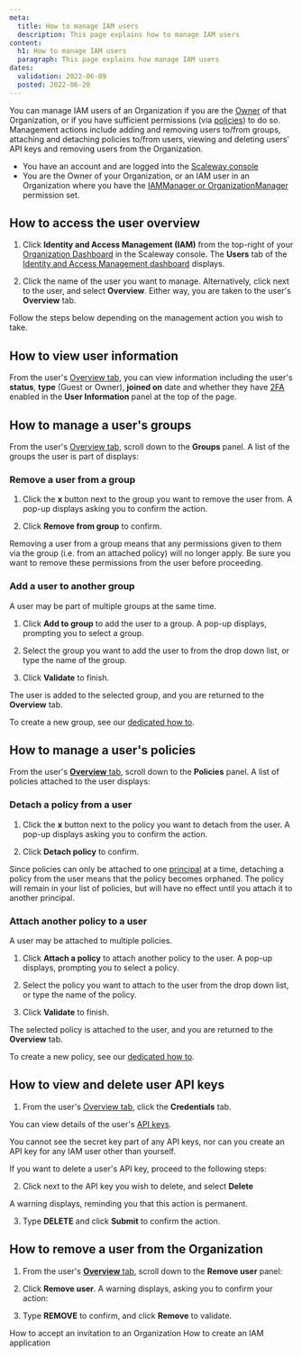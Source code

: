 ```yaml
---
meta:
  title: How to manage IAM users
  description: This page explains how to manage IAM users
content:
  h1: How to manage IAM users
  paragraph: This page explains how manage IAM users
dates:
  validation: 2022-06-09
  posted: 2022-06-20
---
```


You can manage IAM users of an Organization if you are the [Owner](/identity-and-access-management/iam/concepts#owner) of that Organization, or if you have sufficient permissions (via [policies](/identity-and-access-management/iam/concepts#policy)) to do so. Management actions include adding and removing users to/from groups, attaching and detaching policies to/from users, viewing and deleting users' API keys and removing users from the Organization.

<Message type="requirement">

- You have an account and are logged into the [Scaleway console](https://console.scaleway.com)
- You are the Owner of your Organization, or an IAM user in an Organization where you have the [IAMManager or OrganizationManager](/identity-and-access-management/iam/reference-content/permission-sets/) permission set. 

</Message>

## How to access the user overview

1. Click **Identity and Access Management (IAM)** from the top-right of your [Organization Dashboard](https://console.scaleway.com/organization) in the Scaleway console. The **Users** tab of the [Identity and Access Management dashboard](https://console.scaleway.com/iam/users) displays.

  <Lightbox src="scaleway-iam-dashboard.webp" alt="" />

2. Click the name of the user you want to manage. Alternatively, click <Icon name="more" /> next to the user, and select **Overview**. Either way, you are taken to the user's **Overview** tab.

  Follow the steps below depending on the management action you wish to take.

## How to view user information

From the user's [Overview tab](#how-to-access-the-user-overview), you can view information including the user's **status**, **type** (Guest or Owner), **joined on** date and whether they have [2FA](/console/my-account/concepts/#two-factor-authentication) enabled in the **User Information** panel at the top of the page.

  <Lightbox src="scaleway-user-info.webp" alt="" />

## How to manage a user's groups

From the user's [Overview tab](#how-to-access-the-user-overview), scroll down to the **Groups** panel. A list of the groups the user is part of displays:

  <Lightbox src="scaleway-user-groups.webp" alt="" />

### Remove a user from a group

1. Click the **x** button next to the group you want to remove the user from. A pop-up displays asking you to confirm the action.

2. Click **Remove from group** to confirm.

<Message type="important">

  Removing a user from a group means that any permissions given to them via the group (i.e. from an attached policy) will no longer apply. Be sure you want to remove these permissions from the user before proceeding.

</Message>

### Add a user to another group

A user may be part of multiple groups at the same time.

1. Click **Add to group** to add the user to a group. A pop-up displays, prompting you to select a group.

2. Select the group you want to add the user to from the drop down list, or type the name of the group.

3. Click **Validate** to finish.

The user is added to the selected group, and you are returned to the **Overview** tab.

<Message type="tip">

  To create a new group, see our [dedicated how to](/identity-and-access-management/iam/how-to/create-group/).

</Message>

## How to manage a user's policies

From the user's [**Overview** tab](#how-to-access-the-user-overview), scroll down to the **Policies** panel. A list of policies attached to the user displays:

  <Lightbox src="scaleway-user-policies.webp" alt="" />

### Detach a policy from a user

1. Click the **x** button next to the policy you want to detach from the user. A pop-up displays asking you to confirm the action.

2. Click **Detach policy** to confirm.

<Message type="important">

  Since policies can only be attached to one [principal](/identity-and-access-management/iam/concepts#principal) at a time, detaching a policy from the user means that the policy becomes orphaned. The policy will remain in your list of policies, but will have no effect until you attach it to another principal. 

</Message>

### Attach another policy to a user

A user may be attached to multiple policies.

1. Click **Attach a policy** to attach another policy to the user. A pop-up displays, prompting you to select a policy.

2. Select the policy you want to attach to the user from the drop down list, or type the name of the policy.

3. Click **Validate** to finish.

The selected policy is attached to the user, and you are returned to the **Overview** tab.

<Message type="tip">

  To create a new policy, see our [dedicated how to](/identity-and-access-management/iam/how-to/create-policy/).

</Message>

## How to view and delete user API keys

1. From the user's [Overview tab](#how-to-access-the-user-overview), click the **Credentials** tab.

  You can view details of the user's [API keys](/identity-and-access-management/iam/how-to/create-api-keys/). 
  
  <Lightbox src="scaleway-user-api-keys.webp" alt="" />
  
  <Message type="note">
  
  You cannot see the secret key part of any API keys, nor can you create an API key for any IAM user other than yourself.

  </Message>

  If you want to delete a user's API key, proceed to the following steps:

2. Click <Icon name="more" /> next to the API key you wish to delete, and select **Delete**

  A warning displays, reminding you that this action is permanent.

3. Type **DELETE** and click **Submit** to confirm the action.

## How to remove a user from the Organization

1. From the user's [**Overview** tab](#how-to-access-the-user-overview), scroll down to the **Remove user** panel:

  <Lightbox src="scaleway-remove-user.webp" alt="" />

2. Click **Remove user**. A warning displays, asking you to confirm your action:

  <Lightbox src="scaleway-remove-user-popup.webp" alt="A pop up box displaying a warning: Removing a user from this Organization automatically deletes their API keys, and any policies directly attached to them become orphaned" />

3. Type **REMOVE** to confirm, and click **Remove** to validate.

<Navigation title="See Also">
  <PreviousButton to="/identity-and-access-management/iam/how-to/accept-invitation-to-orga/">How to accept an invitation to an Organization</PreviousButton>
  <NextButton to="/identity-and-access-management/iam/how-to/create-application/">How to create an IAM application</NextButton>
</Navigation>
